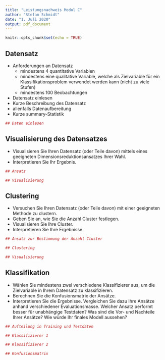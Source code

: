 ```yaml
---
title: "Leistungsnachweis Modul C"
author: "Stefan Schmidt"
date: "1. Juli 2020"
output: pdf_document
---
```


```r
knitr::opts_chunk$set(echo = TRUE)
```

## Datensatz

* Anforderungen an Datensatz
  + mindestens 4 quantitative Variablen
  + mindestens eine qualitative Variable, welche als Zielvariable für ein Klassifikationsproblem verwendet werden kann (nicht zu viele Stufen)
  + mindestens 100 Beobachtungen
  

* Datensatz einlesen
* Kurze Beschreibung des Datensatz 
* allenfalls Datenaufbereitung 
* Kurze summary-Statistik


```r
## Daten einlesen

```

## Visualisierung des Datensatzes

* Visualisieren Sie Ihren Datensatz (oder Teile davon) mittels eines geeigneten Dimensionsreduktionsansatzes Ihrer Wahl.
* Interpretieren Sie Ihr Ergebnis.


```r
## Ansatz

## Visualisierung

```


## Clustering

* Versuchen Sie Ihren Datensatz (oder Teile davon) mit einer geeigneten Methode zu clustern.
* Geben Sie an, wie Sie die Anzahl Cluster festlegen.
* Visualisieren Sie Ihre Cluster.
* Interpretieren Sie Ihre Ergebnisse. 

```r
## Ansatz zur Bestimmung der Anzahl Cluster

## Clustering

## Visualisierung

```


## Klassifikation

* Wählen Sie mindestens zwei verschiedene Klassifizierer aus, um die Zielvariable in Ihrem Datensatz zu klassifizieren.
* Berechnen Sie die Konfusionsmatrix der Ansätze.
* Interpretieren Sie die Ergebnisse. Vergleichen Sie dazu Ihre Ansätze anhand verschiedener Evaluationsmasse. Welcher Ansatz performt besser für unabhängige Testdaten? Was sind die Vor- und Nachteile Ihrer Ansätze? Wie würde Ihr finales Modell aussehen? 


```r
## Aufteilung in Training und Testdaten

## Klassifizierer 1

## Klassifizierer 2

## Konfusionsmatrix

```
